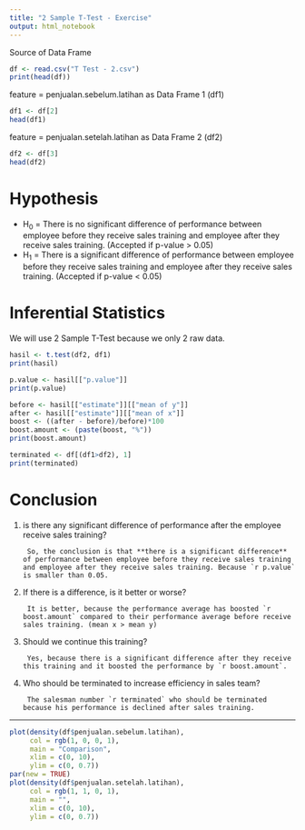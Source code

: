 ---
title: "2 Sample T-Test - Exercise"
output: html_notebook
---

Source of Data Frame

```{r}
df <- read.csv("T Test - 2.csv")
print(head(df))
```

feature = penjualan.sebelum.latihan as Data Frame 1 (df1)

```{r}
df1 <- df[2]
head(df1)
```

feature = penjualan.setelah.latihan as Data Frame 2 (df2)

```{r}
df2 <- df[3]
head(df2)
```

# Hypothesis

* H<sub>0</sub> = There is no significant difference of performance between employee before they receive sales training and employee after they receive sales training. (Accepted if p-value > 0.05)
* H<sub>1</sub> = There is a significant difference of performance between employee before they receive sales training and employee after they receive sales training. (Accepted if p-value < 0.05)

# Inferential Statistics

We will use 2 Sample T-Test because we only 2 raw data.

```{r}
hasil <- t.test(df2, df1)
print(hasil)
```

```{r}
p.value <- hasil[["p.value"]]
print(p.value)
```

```{r}
before <- hasil[["estimate"]][["mean of y"]]
after <- hasil[["estimate"]][["mean of x"]]
boost <- ((after - before)/before)*100
boost.amount <- (paste(boost, "%"))
print(boost.amount)
```

```{r}
terminated <- df[(df1>df2), 1]
print(terminated)
```

# Conclusion

1. is there any significant difference of performance after the employee receive sales training?

        So, the conclusion is that **there is a significant difference** of performance between employee before they receive sales training and employee after they receive sales training. Because `r p.value` is smaller than 0.05.

2. If there is a difference, is it better or worse?

        It is better, because the performance average has boosted `r boost.amount` compared to their performance average before receive sales training. (mean x > mean y)

3. Should we continue this training?

        Yes, because there is a significant difference after they receive this training and it boosted the performance by `r boost.amount`.

4. Who should be terminated to increase efficiency in sales team?

        The salesman number `r terminated` who should be terminated because his performance is declined after sales training.


***


```{r}
plot(density(df$penjualan.sebelum.latihan),
     col = rgb(1, 0, 0, 1),
     main = "Comparison",
     xlim = c(0, 10),
     ylim = c(0, 0.7))
par(new = TRUE)
plot(density(df$penjualan.setelah.latihan),
     col = rgb(1, 1, 0, 1),
     main = "",
     xlim = c(0, 10),
     ylim = c(0, 0.7))
```

